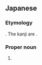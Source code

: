 ==Japanese==
{{DEFAULTSORT:さいごん}}
{{ja-kanjitab|さい|ごん|yomi=o}}

===Etymology===
{{bor|ja|vi|Sài Gòn}}. The kanji are {{ateji}}.

===Proper noun===
{{ja-pos|proper|サイゴン}}

# {{rare spelling of|サイゴン|lang=ja}}